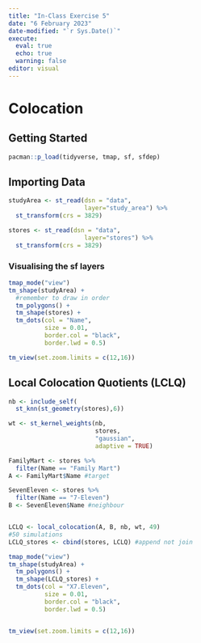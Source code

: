 ```yaml
---
title: "In-Class Exercise 5"
date: "6 February 2023"
date-modified: "`r Sys.Date()`"
execute: 
  eval: true
  echo: true
  warning: false
editor: visual
---
```


# Colocation

## Getting Started

```r
pacman::p_load(tidyverse, tmap, sf, sfdep)
```

## Importing Data

```r
studyArea <- st_read(dsn = "data",
                     layer="study_area") %>%
  st_transform(crs = 3829)
```

```r
stores <- st_read(dsn = "data",
                     layer="stores") %>%
  st_transform(crs = 3829)
```

### Visualising the sf layers

```r
tmap_mode("view")
tm_shape(studyArea) + 
  #remember to draw in order
  tm_polygons() + 
  tm_shape(stores) + 
  tm_dots(col = "Name",
          size = 0.01,
          border.col = "black",
          border.lwd = 0.5)

tm_view(set.zoom.limits = c(12,16))
```

## Local Colocation Quotients (LCLQ)

```r
nb <- include_self(
  st_knn(st_geometry(stores),6))

wt <- st_kernel_weights(nb,
                        stores,
                        "gaussian",
                        adaptive = TRUE)

FamilyMart <- stores %>%
  filter(Name == "Family Mart")
A <- FamilyMart$Name #target

SevenEleven <- stores %>% 
  filter(Name == "7-Eleven")
B <- SevenEleven$Name #neighbour


LCLQ <- local_colocation(A, B, nb, wt, 49)
#50 simulations
LCLQ_stores <- cbind(stores, LCLQ) #append not join 

```

```r
tmap_mode("view")
tm_shape(studyArea) + 
  tm_polygons() + 
  tm_shape(LCLQ_stores) + 
  tm_dots(col = "X7.Eleven",
          size = 0.01,
          border.col = "black",
          border.lwd = 0.5)


tm_view(set.zoom.limits = c(12,16))
```
